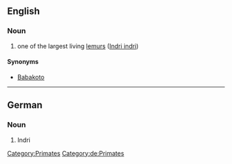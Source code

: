{{wikipedia}}
==English==
===Noun===
{{en-noun|sg=Indri}}
# one of the largest living [[lemur]]s ([[Indri indri]])
====Synonyms====
* [[Babakoto]]
[[Category:Primates]]
----
{{wikipedia|lang=de}}
==German==
===Noun===
{{de-noun-m|genitive=Indris|plural=Indris}}
# Indri
[[Category:de:Primates]]